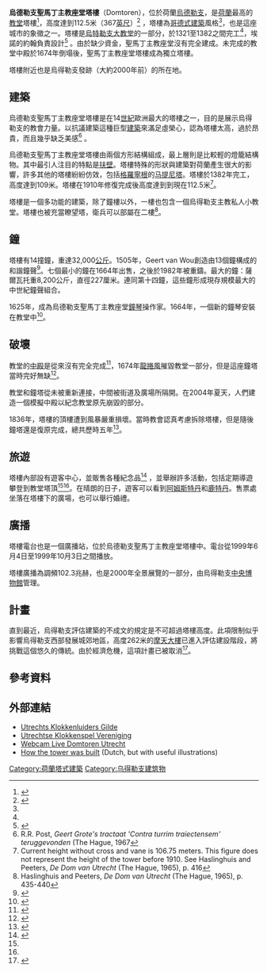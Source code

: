 {{noteTA|G1=荷蘭地名}}
{{Infobox religious building
|building_name=烏德勒支聖馬丁主教座堂塔樓
|image    =DomTorenUtrechtNederland.jpg
|caption  =烏德勒支聖馬丁主教座堂塔樓
|location ={{NLD}}[[烏德勒支|烏德勒支]]
|geo={{coord|52.09065|5.12140|region:NL_type:landmark|display=inline,title}}
|architecture_type={{Link-en|尖頂|Steeple}}
|architecture_style=[[哥德式建築|哥德式建築]]
|groundbreaking=1321
|year_completed=1382
|height_max={{convert|112.5|m|ft|2|abbr=on}}
|designated=Dutch [[rijksmonument|rijksmonument]] #36075
}}

'''烏德勒支聖馬丁主教座堂塔樓'''（Domtoren），位於荷蘭[[烏德勒支|烏德勒支]]，是[[荷蘭|荷蘭]]最高的[[教堂|教堂]]塔樓<ref name=holland>{{cite web |url=http://www.holland.com/global/tourism/cities-in-holland/utrecht-1/Architecture-in-Utrecht-1/dom-tower.htm |title=Province Utrecht |work=Holland.com |accessdate=2012-11-18 |archive-url=https://web.archive.org/web/20160117090648/http://www.holland.com/global/tourism/cities-in-holland/utrecht-1/architecture-in-utrecht-1/dom-tower.htm |archive-date=2016-01-17 |dead-url=yes }}</ref>，高度達到112.5米（367[[英尺|英尺]]）<ref>{{cite web| url=http://www.trayle.com/destinations/poi/dom_tower| title=Dom Tower| work=Trayle.com| accessdate=2008-01-12| deadurl=yes| archiveurl=https://archive.is/20120915094118/http://www.trayle.com/destinations/poi/dom_tower| archivedate=2012-09-15}}</ref> ，塔樓為[[哥德式建築|哥德式建築]]風格<ref name=holland/>，也是這座城市的象徵之一。塔樓是[[烏特勒支大教堂|烏特勒支大教堂]]的一部分，於1321至1382之間完工<ref name=holland/>，埃諾的約翰負責設計<ref name=ukg>{{cite web| url=http://translate.google.com/translate?hl=en&sl=nl&u=http://www.klokkenluiders.nl/&sa=X&oi=translate&resnum=1&ct=result&prev=/search%3Fq%3DUtrechts%2BKlokkenluiders%2BGilde%26hl%3Den%26sa%3DG| title=Domtower History (translated from Dutch)| work=Utrechts Klokkenluiders Gilde| accessdate=2008-01-13| archive-date=2015-04-06| archive-url=https://web.archive.org/web/20150406234254/http://translate.google.com/translate?hl=en&sl=nl&u=http%3A%2F%2Fwww.klokkenluiders.nl%2F&sa=X&oi=translate&resnum=1&ct=result&prev=%2Fsearch%3Fq%3DUtrechts%2BKlokkenluiders%2BGilde%26hl%3Den%26sa%3DG| dead-url=no}}</ref> 。由於缺少資金，聖馬丁主教座堂沒有完全建成。未完成的教堂中殿於1674年倒塌後，聖馬丁主教座堂塔樓成為獨立塔樓。

塔樓附近也是烏得勒支發跡（大約2000年前）的所在地。

==建築==
烏德勒支聖馬丁主教座堂塔樓是在14[[世紀|世紀]]歐洲最大的塔樓之一，目的是展示烏得勒支的​​教會力量。{{Link-en|海爾特·格魯特|Geert Groote}}以抗議建築這種巨型[[建築|建築]]來滿足虛榮心，認為塔樓太高，過於昂貴，而且幾乎缺乏美感<ref>R.R. Post, ''Geert Grote's tractaat 'Contra turrim traiectensem' teruggevonden'' (The Hague, 1967</ref> 。

烏德勒支聖馬丁主教座堂塔樓由兩個方形結構組成，最上層則是比較輕的燈籠結構物。其中最引人注目的特點是[[扶壁|扶壁]]。塔樓特殊的形狀與建築對荷蘭產生很大的影響，許多其他的塔樓紛紛仿效，包括[[格羅寧根|格羅寧根]]的[[马提尼塔|马提尼塔]]。塔樓於1382年完工，高度達到109米。塔樓在1910年修復完成後高度達到到現在112.5米<ref>Current height without cross and vane is 106.75 meters. This figure does not represent the height of the tower before 1910. See Haslinghuis and Peeters, ''De Dom van Utrecht'' (The Hague, 1965), p. 416</ref>。

塔樓是一個多功能的建築，除了​​鐘樓以外，一樓也包含一個烏得勒支主教私人小教堂。塔樓也被充當瞭望塔，衛兵可以部屬在二樓<ref>Haslinghuis and Peeters, ''De Dom van Utrecht'' (The Hague, 1965), p. 435-440</ref>。

==鐘==
塔樓有14撞鐘，重達32,000[[公斤|公斤]]。1505年，Geert van Wou創造由13個鐘構成的和諧鐘聲<ref name="autogenerated1">{{Cite web |url=http://www.klokkenluiders.nl/engels/index.html |title=UKG - Utrechts Klokkenluiders Gilde NL - Information in English<!-- Bot generated title --> |accessdate=2014-08-18 |archive-date=2016-03-03 |archive-url=https://web.archive.org/web/20160303171618/http://www.klokkenluiders.nl/engels/index.html |dead-url=yes }}</ref>。七個最小的鐘在1664年出售，之後於1982年被重鑄。最大的鐘：薩爾瓦托重8,200公斤，直徑227厘米。連同第十四鐘，這些鐘形成現存規模最大的中世紀鐘聲組合。

1625年，{{Link-en|雅各布·凡·艾克|Jacob van Eyck}}成為烏德勒支聖馬丁主教座堂[[鐘琴|鐘琴]]操作家。1664年，一個新的鐘琴安裝在教堂中<ref name=carillon>{{cite web| url=http://www.essentialvermeer.com/music/carillon/carillon_c.html| title=The Carillon: Playing Techniques| work=Essential Vermeer| accessdate=2008-01-13| archive-date=2018-07-16| archive-url=https://web.archive.org/web/20180716064827/http://www.essentialvermeer.com/music/carillon/carillon_c.html| dead-url=no}}</ref>。

==破壞==
教堂的[[中殿|中殿]]是從來沒有完全完成<ref name=domtower>{{cite web| url=http://translate.google.com/translate?hl=en&sl=nl&u=http://home.hccnet.nl/e.ley/dom.html&sa=X&oi=translate&resnum=8&ct=result&prev=/search%3Fq%3Ddomtoren%26hl%3Den%26sa%3DG| title=Domtower(translated from Dutch| work=hccnet.nl| accessdate=2008-01-13| archive-date=2018-10-01| archive-url=https://web.archive.org/web/20181001032722/https://translate.google.com/translate?hl=en&sl=nl&u=http%3A%2F%2Fhome.hccnet.nl%2Fe.ley%2Fdom.html&sa=X&oi=translate&resnum=8&ct=result&prev=%2Fsearch%3Fq%3Ddomtoren%26hl%3Den%26sa%3DG| dead-url=no}}</ref>，1674年[[龍捲風|龍捲風]]摧毀教堂一部分，但是這座鐘塔當時完好無缺<ref name=tornado>{{cite web| url=http://www.sciencedirect.com/science/article/pii/S0169809510002012| title=Reporting on historical severe storms: Two examples of Utrecht(1674) and Abtenau(1796)| work=Katrin Hauer & Niki Pfeifer| accessdate=2010-08-18| archive-date=2016-01-18| archive-url=https://web.archive.org/web/20160118054214/http://www.sciencedirect.com/science/article/pii/S0169809510002012| dead-url=no}}</ref>。

教堂和鐘塔從未被重新連接，中間被街道及廣場所隔開。在2004年夏天，人們建造一個模擬中殿以紀念教堂原先崩毀的部分。

1836年，塔樓的頂樓遭到風暴嚴重損壞。當時教會認真考慮拆除塔樓，但是隨後鐘塔還是復原完成，總共歷時五年<ref name=rondom>{{cite web| url=http://utrecht.utrechtyourway.nl/default.asp?action=onderdeel&onderdeel=315&taal=2&sId=3| title=Domtoren/RonDom| work=UtrechtYourWay| accessdate=2008-01-13| deadurl=yes| archiveurl=https://web.archive.org/web/20080716000935/http://utrecht.utrechtyourway.nl/default.asp?action=onderdeel&onderdeel=315&taal=2&sId=3| archivedate=2008-07-16}}</ref>。

==旅遊==
塔樓內部設有遊客中心，並販售各種紀念品<ref name=domtoren>{{cite web| url=http://translate.google.com/translate?hl=en&sl=nl&u=http://www.domtoren.nl/&sa=X&oi=translate&resnum=1&ct=result&prev=/search%3Fq%3Ddomtoren%26hl%3Den%26sa%3DG| title=Domtoren Homepage (translated from Dutch)| work=domtoren.nl| accessdate=2008-01-13| archive-date=2015-09-25| archive-url=https://web.archive.org/web/20150925114255/http://translate.google.com/translate?hl=en&sl=nl&u=http%3A%2F%2Fwww.domtoren.nl%2F&sa=X&oi=translate&resnum=1&ct=result&prev=%2Fsearch%3Fq%3Ddomtoren%26hl%3Den%26sa%3DG| dead-url=no}}</ref> ，並舉辦許多活動，包括定期導遊攀登到教堂塔頂<ref name=holland/><ref name=rondom/>。在晴朗的日子，遊客可以看到[[阿姆斯特丹|阿姆斯特丹]]和[[鹿特丹|鹿特丹]]。售票處坐落在塔樓下的廣場，也可以舉行婚禮。

==廣播==
塔樓電台也是一個廣播站，位於烏德勒支聖馬丁主教座堂塔樓中。電台從1999年6月4日至1999年10月3日之間播放。

塔樓廣播為調頻102.3兆赫，也是2000年全景展覽的一部分，由烏得勒支[[中央博物館|中央博物館]]管理。

==計畫==
直到最近，烏得勒支評估建築的​​不成文的規定是不可超過塔樓高度。此項限制似乎影響烏得勒支西部發展城郊地區，高度262米的[[摩天大樓|摩天大樓]]已進入評估建設階段，將挑戰這個悠久的傳統。由於經濟危機，這項計畫已被取消<ref>{{Cite web |url=http://www.24oranges.nl/2010/01/24/tallest-building-of-the-netherlands-cancelled/ |title=Tallest building of the Netherlands cancelled |accessdate=2014-08-18 |archive-date=2017-10-07 |archive-url=https://web.archive.org/web/20171007120210/http://www.24oranges.nl/2010/01/24/tallest-building-of-the-netherlands-cancelled/ |dead-url=no }}</ref>。

==參考資料==
{{reflist}}

==外部連結==
* [http://www.klokkenluiders.nl Utrechts Klokkenluiders Gilde] {{Wayback|url=http://www.klokkenluiders.nl/ |date=20190608142318 }}
* [http://www.ukv-utrecht.net Utrechtse Klokkenspel Vereniging] {{Wayback|url=http://www.ukv-utrecht.net/ |date=20161005101018 }}
* [https://web.archive.org/web/20100428022100/http://www.kasteel-utrecht.nl/kasteelcam/live.html Webcam Live Domtoren Utrecht]
* [https://web.archive.org/web/20120130030600/http://www.bouwdomtoren.nl/ How the tower was built] (Dutch, but with useful illustrations)

[[Category:荷蘭塔式建築|Category:荷蘭塔式建築]]
[[Category:乌得勒支建筑物|Category:乌得勒支建筑物]]